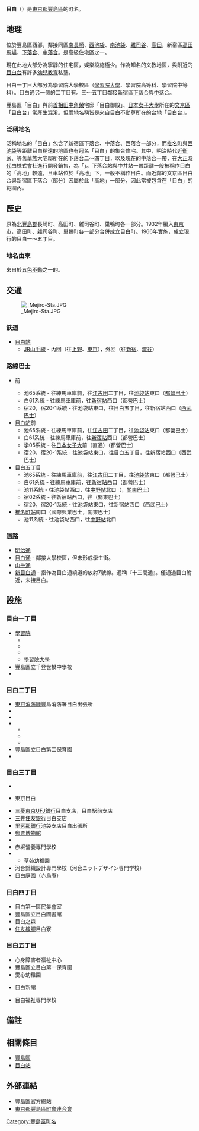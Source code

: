 {{Pathnav|日本|東京都|豐島區|frame=1}}
{{Infobox Settlement
|official_name =  目白 
|image_skyline = Mejiro 2 chome in Toshima.jpg
|imagesize = 240px
|image_caption = 目白二丁目（2011年11月）
|image_flag = 
|image_seal = 
| image_map = 
| map_caption = 
|pushpin_map = Tokyo city
|subdivision_type = [[國家|國家]]
|subdivision_name = [[File:Flag_of_Japan.svg|border]] [[日本|日本]]
|subdivision_type1 = [[都道府縣|都道府縣]]
|subdivision_name1 = [[File:Flag_of_Tokyo_Prefecture.svg|border]] [[東京都|東京都]]
|subdivision_type2 = [[東京都區部|特別區]]
|subdivision_name2 = [[File:Flag_of_Toshima,_Tokyo.svg|border]] [[豐島區|豐島區]]
|subdivision_type3 = [[地域|地域]]
|subdivision_name3 = {{link-ja|西巢鴨町|西巣鴨町|西巢鴨}}、{{link-ja|高田町 (東京府)|高田町 (東京府)|高田}}、{{link-ja|長崎町 (東京府)|長崎町 (東京府)|長崎}}
|established_title = 
|established_date =
|government_type = 
|leader_title = 
|leader_name = 
|area_magnitude = 
|area_total_sq_mi =
|area_total_km2 = 0.934
|area_land_sq_mi =
|area_land_km2 = 
|area_urban_sq_mi = 
|area_urban_km2 = 
|area_metro_km2 = 
|area_metro_sq_mi = 
|population_as_of= 2014年（平成26年）7月1日
|population_footnotes = <ref>[http://www.city.toshima.lg.jp/dbps_data/_material_/localhost/040kumin/010kuminkatsudosuishin/toukei/JINKOU/nenrei26-7-1.xls 住民基本台帳による年齢別人口（平成26年7月1日現在）] {{webarchive|url=https://web.archive.org/web/20141208160408/https://www.city.toshima.lg.jp/dbps_data/_material_/localhost/040kumin/010kuminkatsudosuishin/toukei/JINKOU/nenrei26-7-1.xls |date=2014-12-08 }}
</ref>
|population_total = 13349
|population_urban = 
|population_metro =
|population_density_sq_mi = 
|population_density_km2 = auto
| timezone = [[日本標準時間|JST]]
| utc_offset = +9
|timezone_DST =
|utc_offset_DST = 
|latd=35|latm=43|lats=15.07|latNS=N
|longd=139|longm=42|longs=34.27|longEW=E
|elevation_footnotes=33
|elevation_m = 
|elevation_ft = 
|postal_code_type = [[郵遞區號|郵遞區號]]
|postal_code = 171-0031　
|area_code = 03
|registration_plate = 練馬
|website = 
|footnotes =※座標在豐島區立目白小學校附近
}}
'''目白'''（{{jpn|j=目白|hg=めじろ|rm=Mejiro|f=y}}）是[[東京都|東京都]][[豐島區|豐島區]]的町名。

== 地理 ==
位於豐島區西部，鄰接同區[[南長崎|南長崎]]、[[西池袋|西池袋]]、[[南池袋|南池袋]]、[[雜司谷|雜司谷]]、[[高田_(豐島區)|高田]]，新宿區[[高田馬場|高田馬場]]、[[下落合|下落合]]、[[中落合_(新宿區)|中落合]]。是高級住宅區之一。

現在此地大部分為寧靜的住宅區，娛樂設施極少。作為知名的文教地區，與附近的[[目白台|目白台]]有許多[[學前教育|幼兒教育]]私塾。

目白一丁目大部分為學習院大學校區（[[學習院大學|學習院大學]]、學習院高等科、學習院中等科）。目白通另一側的二丁目有{{link-ja|川村學園|川村学園}}。三～五丁目鄰接[[新宿區|新宿區]][[下落合|下落合]]與[[中落合_(新宿區)|中落合]]。

豐島區「目白」與前[[內閣總理大臣|首相]][[田中角榮|田中角榮]]宅邸「目白御殿」、[[日本女子大學|日本女子大學]]所在的[[文京區|文京區]]「[[目白台|目白台]]」常產生混淆。但兩地名稱皆是來自目白不動尊所在的台地「目白台」。

===泛稱地名===
泛稱地名的「目白」包含了新宿區下落合、中落合、西落合一部分，而[[椎名町|椎名町]]與[[西池袋|西池袋]]等距離目白稍遠的地區也有冠名「目白」的集合住宅。其中，明治時代[[近衛家|近衛家]]、{{link-ja|相馬家|相馬家}}等舊華族大宅邸所在的下落合二～四丁目，以及現在的中落合一帶，在[[大正時代|大正時代]]由{{link-ja|箱根土地|箱根土地}}株式會社進行開發銷售，為「{{link-ja|目白文化村|目白文化村}}」。下落合站與中井站一帶距離一般被稱作目白的「高地」較遠，且車站位於「高地」下，一般不稱作目白。而近鄰的文京區目白台與新宿區下落合（部分）因屬於此「高地」一部分，因此常被包含在「目白」的範圍內。

== 歷史 ==
原為[[北豐島郡|北豐島郡]]長崎町、高田町、雜司谷町、巢鴨町各一部分。1932年編入[[東京市|東京市]]，高田町、雜司谷町、巢鴨町各一部分合併成立目白町。1966年實施{{link-ja|住居表示|住居表示}}，成立現行的目白一～五丁目。

===地名由來===
來自於[[五色不動|五色不動]]之一的{{link-ja|金乘院 (豐島區)|金乗院 (豊島区)|目白不動}}。

== 交通 ==
[[File:_Mejiro-Sta.JPG|thumb]]
=== 鉄道 ===
*[[目白站|目白站]]
**[[山手線|JR山手線]] - 內回（往[[上野站|上野]]、[[東京站|東京]]），外回（往[[新宿站|新宿]]、[[澀谷站|澀谷]]）

=== 路線巴士 ===
* {{link-ja|目白警察署|目白警察署}}前
** 池65系統 - 往練馬車庫前，往[[江古田|江古田]]二丁目，往[[池袋站|池袋站]]東口（[[都營巴士|都營巴士]]）
** 白61系統 - 往練馬車庫前，往[[新宿站|新宿站]]西口（都營巴士）
** 宿20，宿20-1系統 - 往池袋站東口，往目白五丁目，往新宿站西口（[[西武巴士|西武巴士]]）
* [[目白站|目白站]]前
** 池65系統 - 往練馬車庫前，往[[江古田|江古田]]二丁目，往[[池袋站|池袋站]]東口（都營巴士）
** 白61系統 - 往練馬車庫前，往[[新宿站|新宿站]]西口（都營巴士）
** 学05系統 - 往[[日本女子大學|日本女子大]]前（直通）（都營巴士）
** 宿20，宿20-1系統 - 往池袋站東口，往目白五丁目，往新宿站西口（西武巴士）
* 目白五丁目
** 池65系統 - 往練馬車庫前，往[[江古田|江古田]]二丁目，往[[池袋站|池袋站]]東口（都營巴士）
** 白61系統 - 往練馬車庫前，往[[新宿站|新宿站]]西口（都營巴士）
** 池11系統 - 往池袋站西口，往[[中野站_(東京都)|中野站]]北口（{{link-ja|國際興業巴士|国際興業バス}}，[[關東巴士|關東巴士]]）
** 宿02系統 - 往新宿站西口，往{{link-ja|關東巴士丸山營業所|関東バス丸山営業所|丸山營業所}}（關東巴士）
** 宿20，宿20-1系統 - 往池袋站東口，往新宿站西口（西武巴士）
* [[椎名町站|椎名町站]]南口（國際興業巴士，關東巴士）
** 池11系統 - 往池袋站西口，往[[中野站_(東京都)|中野站]]北口

=== 道路 ===
*[[明治通_(東京都)|明治通]]
*[[目白通|目白通]] - 鄰接大學校區，但未形成學生街。
*[[東京都道317號環狀六號線|山手通]]
*[[新目白通|新目白通]] - 指作為目白通繞道的放射7號線。通稱『十三間通』。僅通過目白附近，未接目白。

== 設施 ==
=== 目白一丁目 ===
*[[學習院|學習院]]
**{{link-ja|學習院幼稚園|学習院幼稚園}}
**{{link-ja|學習院初等科|学習院初等科}}
**{{link-ja|學習院中等科、高等科|学習院中等科・高等科}}
**[[學習院大學|學習院大學]]
*豐島區立千登世橋中學校
*{{link-ja|千登世橋|千登世橋}}

=== 目白二丁目 ===
*[[東京消防廳|東京消防廳]]豐島消防署目白出張所
*{{link-ja|目白警察署|目白警察署}}
*{{link-ja|豐島區立目白小學校|豊島区立目白小学校}}
*{{link-ja|學校法人川村學園|学校法人川村学園}}
**{{link-ja|川村幼稚園|川村幼稚園}}
**{{link-ja|川村小學校|川村小学校}}
**{{link-ja|川村中學校、高等學校|川村中学校・高等学校}}
*豐島區立目白第二保育園
*{{link-ja|米倉拳擊館|ヨネクラボクシングジム}}

=== 目白三丁目 ===
*{{link-ja|METS飯店|ホテルメッツチェーン|目白METS飯店}}
*{{link-ja|Royal Holdings|ロイヤルホールディングス|Richmond Hotel}}東京目白
*[[三菱東京UFJ銀行|三菱東京UFJ銀行]]目白支店，目白駅前支店
*[[三井住友銀行|三井住友銀行]]目白支店
*[[里索那銀行|里索那銀行]]池袋支店目白出張所
*[[郵票博物館_(日本)|郵票博物館]]
*{{link-ja|德川黎明會|徳川黎明会}}
*赤堀營養專門學校
*{{link-ja|草苑保育專門學校|草苑保育専門学校}}
**草苑幼稚園
*河合針織設計專門學校（河合ニットデザイン専門学校）
*目白庭園（赤鳥庵）

=== 目白四丁目 ===
*目白第一區民集會室
*豐島區立目白圖書館
*目白之森
*[[住友橡膠|住友橡膠]]目白寮

=== 目白五丁目 ===
*心身障害者福祉中心
*豐島區立目白第一保育園
*愛心幼稚園
*{{link-ja|日本外國語專門學校|日本外国語専門学校}}目白新館
*目白福祉專門學校

== 備註 ==
{{Reflist}}

== 相關條目 ==
*[[豐島區|豐島區]]
*[[目白站|目白站]]

== 外部連結 ==
{{Commonscat|Mejiro, Tokyo}}
*[http://www.city.toshima.lg.jp/ 豐島區官方網站] {{Wayback|url=http://www.city.toshima.lg.jp/ |date=20140923062009 }}
*[https://web.archive.org/web/20140809010709/http://toshimaku-choren.jp/ 東京都豐島區町會連合會]

{{豐島區的町名}}

{{DEFAULTSORT:Mejiro}}
[[Category:豐島區町名|Category:豐島區町名]]